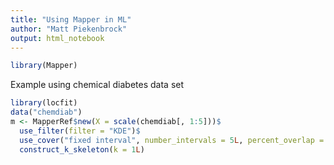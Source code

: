 ```yaml
---
title: "Using Mapper in ML"
author: "Matt Piekenbrock"
output: html_notebook
---
```


```r
library(Mapper)
```


Example using chemical diabetes data set 

```r
library(locfit)
data("chemdiab")
m <- MapperRef$new(X = scale(chemdiab[, 1:5]))$
  use_filter(filter = "KDE")$
  use_cover("fixed interval", number_intervals = 5L, percent_overlap = 50)$
  construct_k_skeleton(k = 1L)
```
